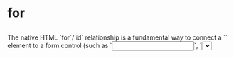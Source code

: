 
<Meta of={CCR} />

# for

##

<div className="lead">The native HTML `for`/`id` relationship is a fundamental way to connect a `<label>` element to a form control (such as `<input>`, `<select>`, `<textarea>`, etc. or even to a custom form-associated control) within the same document structure (same DOM tree).</div> 
<div>This connection is established by setting the for attribute on the `<label>` to match the `id` attribute of the form control it describes. </div>
<div>This relationship is crucial for accessibility, as it allows assistive technologies like screen readers to correctly associate and announce the label text when focus is placed on the associated input field, thereby making forms understandable and navigable.</div>

### I. Referencing Within the Same DOM Tree ✔️

<ul>
  <li>Light DOM → Light DOM</li>
  <li>Shadow DOM → Same Shadow DOM</li>
</ul>

<Canvas of={CCR.ExampleHTML} sourceState="shown" />

### II. Referencing From Outside a Shadow DOM Into That Shadow DOM ❌

<ul>
  <li>Light DOM → Shadow DOM</li>
  <li>Slotted Content → Shadow DOM</li>
</ul>

<p>When the referencing element (e.g. `<label for="...">`) is in the Light DOM and the target element is inside a Shadow DOM, the `for` attribute <b>cannot reference elements inside the Shadow DOM</b> using the standard id mechanism.</p>

##### Possible Workarounds

###### 1. `Element:ariaLabelledByElements` (Non SSR compatible: to be tested)

Define programmatically the `ariaLabelledByElements` property of the element. This solution creates the relationship without the use of an `id`.

<b>Light DOM → Shadow DOM Example</b>
<Canvas of={CCR.Example2} sourceState="shown" />
<div className="hide-col-default">
  <Controls of={CCR.Example2} />
</div>

<b>Slotted Content → Shadow DOM Example</b>
<Canvas of={CCR.Example3} sourceState="shown" />
<div className="hide-col-default">
  <Controls of={CCR.Example3} />
</div>

###### 2. Set `aria-labelledby`on the host (for SSR Components : to be tested)

This solution involves setting the `aria-labelledby` directly on the host. In order for this solution to work, the host must have a set `role=""` along with `tabindex="0"`.
This defines the label text as the Accessible Name of the component, but NVDA does not announce it when an interactive element (e.g. an `<input>`) exists inside the component.

Directly setting `aria-labelledby` on the host.

<Canvas of={CCR.Example5} sourceState="shown" />
<div className="hide-col-default">
  <Controls of={CCR.Example5} />
</div>

Setting `aria-labelledby` via `ElementInternals`.

<Canvas of={CCR.Example7} sourceState="shown" />
<div className="hide-col-default">
  <Controls of={CCR.Example7} />
</div>

### III. Referencing From Inside a Shadow DOM Out to the Light DOM ❌

<ul>
  <li>Shadow DOM → Light DOM</li>
  <li>Shadow DOM → Slotted Content</li>
</ul>
<p>
  A `for` attribute on an element inside a Shadow DOM{' '}
  <b>cannot be used to reference the id of an element outside that Shadow DOM</b> (in the Light DOM
  or an ancestor Shadow DOM). The way the HTML for attribute resolves an id is strictly limited to
  the element's shadow-including tree.
</p>

<Canvas of={CCR.Example4} sourceState="shown" />

##### Possible Workaround

The `Element:ariaLabelledByElements` does not work in this case.

An alternative is to directly add an `id` on the host of the referencing element and an `aria-labelledby`on the target element.

### IV.Referencing From a Shadow DOM Out to another Shadow DOM ❌

<ul>
  <li>Shadow DOM → Other Shadow DOM</li>
</ul>

##### Possible Workaround

The `Element:ariaLabelledByElements` does not work in this case.

An alternative would be to combine workarounds for cases II and III.
This involves setting an `id` on the host of the referencing element and an `aria-labelledby` directly on the host of the target element along with `role=""` and `tabindex="0"`. Same limitation applies as in case II: the label text is defined as the Accessible Name of the component, but NVDA does not announce if an interactive element (e.g. an `<input>`) exists inside the target component.

<Canvas of={CCR.Example6} sourceState="shown" />
<div className="hide-col-default">
  <Controls of={CCR.Example6} />
</div>
